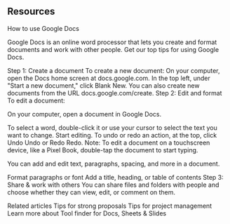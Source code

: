 ## Resources

How to use Google Docs

Google Docs is an online word processor that lets you create and format documents and work with other people. Get our top tips for using Google Docs.

Step 1: Create a document
To create a new document:
On your computer, open the Docs home screen at docs.google.com.
In the top left, under "Start a new document," click Blank New.
You can also create new documents from the URL docs.google.com/create.
Step 2: Edit and format
To edit a document:

On your computer, open a document in Google Docs.

To select a word, double-click it or use your cursor to select the text you want to change.
Start editing.
To undo or redo an action, at the top, click Undo Undo or Redo Redo.
Note: To edit a document on a touchscreen device, like a Pixel Book, double-tap the document to start typing.

You can add and edit text, paragraphs, spacing, and more in a document.

Format paragraphs or font
Add a title, heading, or table of contents
 Step 3: Share & work with others
You can share files and folders with people and choose whether they can view, edit, or comment on them.

Related articles
Tips for strong proposals
Tips for project management
Learn more about Tool finder for Docs, Sheets & Slides